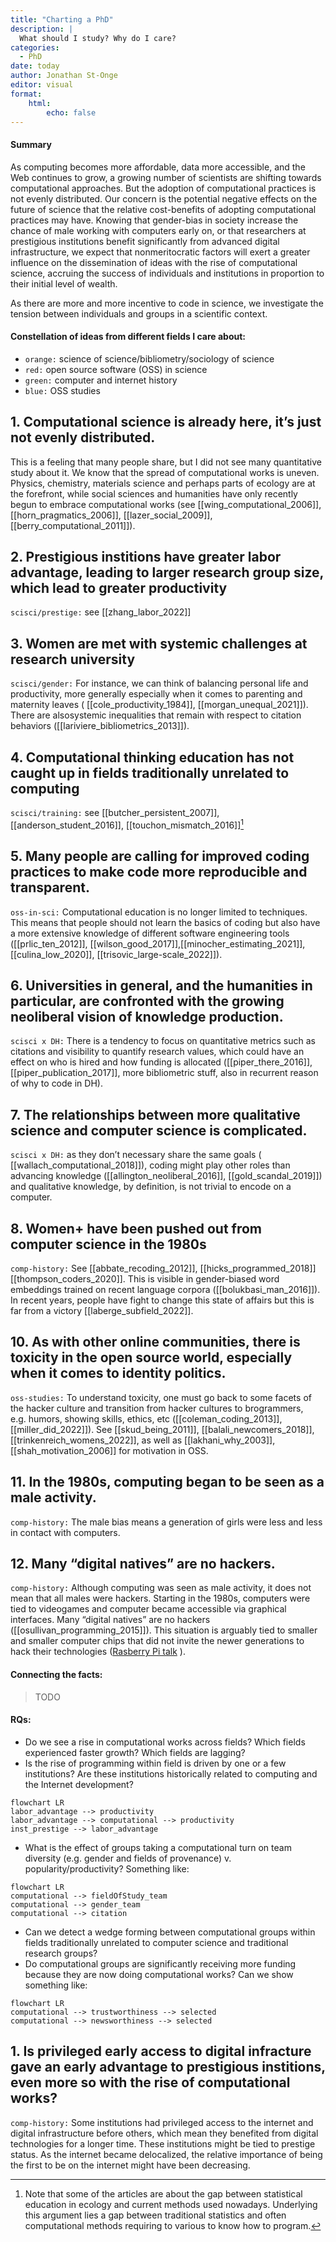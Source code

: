 ```yaml
---
title: "Charting a PhD"
description: |
  What should I study? Why do I care?
categories:
  - PhD
date: today
author: Jonathan St-Onge
editor: visual
format: 
    html:
        echo: false
---
```


#### Summary

As computing becomes more affordable, data more accessible, and the Web continues to grow, a growing number of scientists are shifting towards computational approaches. But the adoption of computational practices is not evenly distributed. Our concern is the potential negative effects on the future of science that the relative cost-benefits of adopting computational practices may have. Knowing that gender-bias in society increase the chance of male working with computers early on, or that researchers at prestigious institutions benefit significantly from advanced digital infrastructure, we expect that nonmeritocratic factors will exert a greater influence on the dissemination of ideas with the rise of computational science, accruing the success of individuals and institutions in proportion to their initial level of wealth.

As there are more and more incentive to code in science, we investigate the tension between individuals and groups in a scientific context.

#### Constellation of ideas from different fields I care about:

- `orange:` science of science/bibliometry/sociology of science
- `red:` open source software (OSS) in science
- `green:` computer and internet history
- `blue:` OSS studies

::: {.callout-caution collapse="true" icon=false}
## 1. Computational science is already here, it's just not evenly distributed. 

This is a feeling that many people share, but I did not see many quantitative study about it. We know that the spread of computational works is uneven. Physics, chemistry, materials science and perhaps parts of ecology are at the forefront, while social sciences and humanities have only recently begun to embrace computational works  (see [[wing_computational_2006]], [[horn_pragmatics_2006]], [[lazer_social_2009]], [[berry_computational_2011]]). 
:::

::: {.callout-warning collapse="true" icon=false}
## 2. Prestigious institions have greater labor advantage, leading to larger research group size, which lead to greater productivity 
`scisci/prestige:` see [[zhang_labor_2022]]
:::

::: {.callout-warning collapse="true" icon=false}
## 3. Women are met with systemic challenges at research university 

`scisci/gender:` For instance, we can think of balancing personal life and productivity, more generally especially when it comes to parenting and maternity leaves ( [[cole_productivity_1984]], [[morgan_unequal_2021]]). There are alsosystemic inequalities that remain with respect to citation behaviors ([[lariviere_bibliometrics_2013]]). 
:::

::: {.callout-warning collapse="true" icon=false}
## 4. Computational thinking education has not caught up in fields traditionally unrelated to computing 
`scisci/training:` see [[butcher_persistent_2007]], [[anderson_student_2016]], [[touchon_mismatch_2016]][^1] 
:::

::: {.callout-important collapse="true" icon=false}
## 5. Many people are calling for improved coding practices to make code more reproducible and transparent. 
`oss-in-sci:` Computational education is no longer limited to techniques. This means that people should not learn the basics of coding but also have a more extensive knowledge of different software engineering tools ([[prlic_ten_2012]], [[wilson_good_2017]],[[minocher_estimating_2021]], [[culina_low_2020]], [[trisovic_large-scale_2022]]).
:::

::: {.callout-warning collapse="true" icon=false}
## 6. Universities in general, and the humanities in particular, are confronted with the growing neoliberal vision of knowledge production. 
`scisci x DH:` There is a tendency to focus on quantitative metrics such as citations and visibility to quantify research values, which could have an effect on who is hired and how funding is allocated ([[piper_there_2016]], [[piper_publication_2017]], more bibliometric stuff, also in recurrent reason of why to code in DH).
:::

::: {.callout-warning collapse="true" icon=false}
## 7. The relationships between more qualitative science and computer science is complicated.
`scisci x DH:` as they don't necessary share the same goals ( [[wallach_computational_2018]]), coding might play other roles than advancing knowledge ([[allington_neoliberal_2016]], [[gold_scandal_2019]]) and qualitative knowledge, by definition, is not trivial to encode on a computer.
:::

::: {.callout-tip collapse="true" icon=false}
## 8. Women+ have been pushed out from computer science in the 1980s 

`comp-history:` See [[abbate_recoding_2012]], [[hicks_programmed_2018]] [[thompson_coders_2020]]. This is visible in gender-biased word embeddings trained on recent language corpora ([[bolukbasi_man_2016]]). In recent years, people have fight to change this state of affairs but this is far from a victory [[laberge_subfield_2022]]. 
:::

::: {.callout-note collapse="true" icon=false}
## 10. As with other online communities, there is toxicity in the open source world, especially when it comes to identity politics.
`oss-studies:` To understand toxicity, one must go back to some facets of the hacker culture and transition from hacker cultures to brogrammers, e.g. humors, showing skills, ethics, etc ([[coleman_coding_2013]], [[miller_did_2022]]). See [[skud_being_2011]], [[balali_newcomers_2018]], [[trinkenreich_womens_2022]], as well as  [[lakhani_why_2003]], [[shah_motivation_2006]] for motivation in OSS. 
:::

::: {.callout-tip collapse="true" icon=false}
## 11. In the 1980s, computing began to be seen as a male activity. 
`comp-history:` The male bias means a generation of girls were less and less in contact with computers.
:::

::: {.callout-tip collapse="true" icon=false}
## 12. Many "digital natives" are no hackers. 
`comp-history:` Although computing was seen as male activity, it does not mean that all males were hackers. Starting in the 1980s, computers were tied to videogames and computer became accessible via graphical interfaces. Many "digital natives" are no hackers ([[osullivan_programming_2015]]). This situation is arguably tied to smaller and smaller computer chips that did not invite the newer generations to hack their technologies ([Rasberry Pi talk](https://www.youtube.com/watch?v=Yl8RwxNQTxk) ). 
:::

#### Connecting the facts:

> TODO

#### RQs:

- Do we see a rise in computational works across fields? Which fields experienced faster growth? Which fields are lagging?
- Is the rise of programming within field is driven by one or a few institutions? Are these institutions historically related to computing and the Internet development?

```mermaid
flowchart LR
labor_advantage --> productivity 
labor_advantage --> computational --> productivity
inst_prestige --> labor_advantage
```

- What is the effect of groups taking a computational turn on team diversity (e.g. gender and fields of provenance) v. popularity/productivity? Something like:

```mermaid
flowchart LR
computational --> fieldOfStudy_team
computational --> gender_team
computational --> citation
```

- Can we detect a wedge forming between computational groups within fields traditionally unrelated to computer science and traditional research groups? 
- Do computational groups are significantly receiving more funding because they are now doing computational works? Can we show something like:

```mermaid
flowchart LR
computational --> trustworthiness --> selected 
computational --> newsworthiness --> selected
```


::: {.callout-note collapse="true" appearance="simple" icon=false}
## 1.  Is privileged early access to digital infracture gave an early advantage to prestigious institions, even more so with the rise of computational works?
`comp-history:` Some institutions had privileged access to the internet and digital infrastructure before others, which mean they benefited from digital technologies for a longer time. These institutions might be tied to prestige status. As the internet became delocalized, the relative importance of being the first to be on the internet might have been decreasing.
::: 

[^1]: Note that some of the articles are about the gap between statistical education in ecology and current methods used nowadays. Underlying this argument lies a gap between traditional statistics and often computational methods requiring to various to know how to program. 

